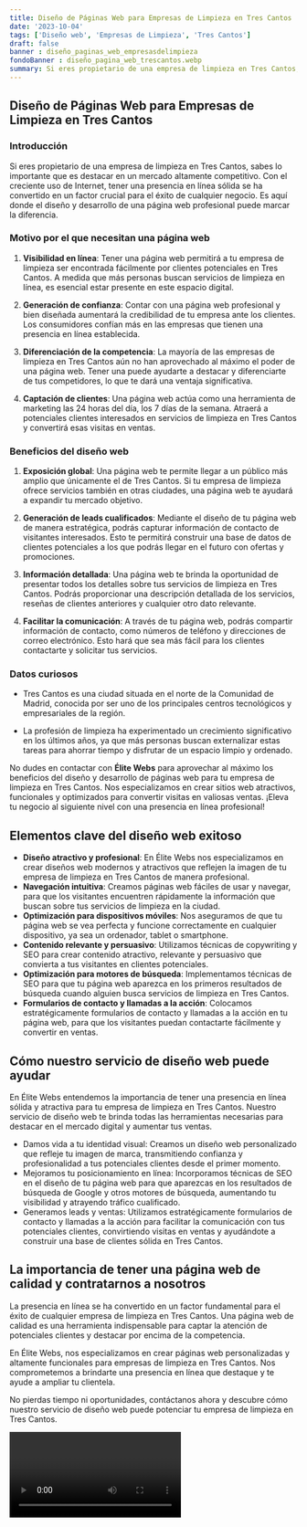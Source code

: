 ```yaml
---
title: Diseño de Páginas Web para Empresas de Limpieza en Tres Cantos
date: '2023-10-04'
tags: ['Diseño web', 'Empresas de Limpieza', 'Tres Cantos']
draft: false
banner : diseño_paginas_web_empresasdelimpieza
fondoBanner : diseño_pagina_web_trescantos.webp
summary: Si eres propietario de una empresa de limpieza en Tres Cantos, sabes lo importante que es destacar en un mercado altamente competitivo. Con el creciente uso de Internet, tener una presencia en línea sólida se ha convertido en un factor crucial para el éxito de cualquier negocio. Es aquí donde el diseño y desarrollo de una página web profesional puede marcar la diferencia.
---
```


## Diseño de Páginas Web para Empresas de Limpieza en Tres Cantos

### Introducción

Si eres propietario de una empresa de limpieza en Tres Cantos, sabes lo importante que es destacar en un mercado altamente competitivo. Con el creciente uso de Internet, tener una presencia en línea sólida se ha convertido en un factor crucial para el éxito de cualquier negocio. Es aquí donde el diseño y desarrollo de una página web profesional puede marcar la diferencia.

### Motivo por el que necesitan una página web

1. **Visibilidad en línea**: Tener una página web permitirá a tu empresa de limpieza ser encontrada fácilmente por clientes potenciales en Tres Cantos. A medida que más personas buscan servicios de limpieza en línea, es esencial estar presente en este espacio digital.

2. **Generación de confianza**: Contar con una página web profesional y bien diseñada aumentará la credibilidad de tu empresa ante los clientes. Los consumidores confían más en las empresas que tienen una presencia en línea establecida.

3. **Diferenciación de la competencia**: La mayoría de las empresas de limpieza en Tres Cantos aún no han aprovechado al máximo el poder de una página web. Tener una puede ayudarte a destacar y diferenciarte de tus competidores, lo que te dará una ventaja significativa.

4. **Captación de clientes**: Una página web actúa como una herramienta de marketing las 24 horas del día, los 7 días de la semana. Atraerá a potenciales clientes interesados en servicios de limpieza en Tres Cantos y convertirá esas visitas en ventas.

### Beneficios del diseño web

1. **Exposición global**: Una página web te permite llegar a un público más amplio que únicamente el de Tres Cantos. Si tu empresa de limpieza ofrece servicios también en otras ciudades, una página web te ayudará a expandir tu mercado objetivo.

2. **Generación de leads cualificados**: Mediante el diseño de tu página web de manera estratégica, podrás capturar información de contacto de visitantes interesados. Esto te permitirá construir una base de datos de clientes potenciales a los que podrás llegar en el futuro con ofertas y promociones.

3. **Información detallada**: Una página web te brinda la oportunidad de presentar todos los detalles sobre tus servicios de limpieza en Tres Cantos. Podrás proporcionar una descripción detallada de los servicios, reseñas de clientes anteriores y cualquier otro dato relevante.

4. **Facilitar la comunicación**: A través de tu página web, podrás compartir información de contacto, como números de teléfono y direcciones de correo electrónico. Esto hará que sea más fácil para los clientes contactarte y solicitar tus servicios.

### Datos curiosos

- Tres Cantos es una ciudad situada en el norte de la Comunidad de Madrid, conocida por ser uno de los principales centros tecnológicos y empresariales de la región.

- La profesión de limpieza ha experimentado un crecimiento significativo en los últimos años, ya que más personas buscan externalizar estas tareas para ahorrar tiempo y disfrutar de un espacio limpio y ordenado.

No dudes en contactar con **Élite Webs** para aprovechar al máximo los beneficios del diseño y desarrollo de páginas web para tu empresa de limpieza en Tres Cantos. Nos especializamos en crear sitios web atractivos, funcionales y optimizados para convertir visitas en valiosas ventas. ¡Eleva tu negocio al siguiente nivel con una presencia en línea profesional!

<GifSeo />

<Cta />

## Elementos clave del diseño web exitoso
- **Diseño atractivo y profesional**: En Élite Webs nos especializamos en crear diseños web modernos y atractivos que reflejen la imagen de tu empresa de limpieza en Tres Cantos de manera profesional.
- **Navegación intuitiva**: Creamos páginas web fáciles de usar y navegar, para que los visitantes encuentren rápidamente la información que buscan sobre tus servicios de limpieza en la ciudad.
- **Optimización para dispositivos móviles**: Nos aseguramos de que tu página web se vea perfecta y funcione correctamente en cualquier dispositivo, ya sea un ordenador, tablet o smartphone.
- **Contenido relevante y persuasivo**: Utilizamos técnicas de copywriting y SEO para crear contenido atractivo, relevante y persuasivo que convierta a tus visitantes en clientes potenciales.
- **Optimización para motores de búsqueda**: Implementamos técnicas de SEO para que tu página web aparezca en los primeros resultados de búsqueda cuando alguien busca servicios de limpieza en Tres Cantos.
- **Formularios de contacto y llamadas a la acción**: Colocamos estratégicamente formularios de contacto y llamadas a la acción en tu página web, para que los visitantes puedan contactarte fácilmente y convertir en ventas.

## Cómo nuestro servicio de diseño web puede ayudar
En Élite Webs entendemos la importancia de tener una presencia en línea sólida y atractiva para tu empresa de limpieza en Tres Cantos. Nuestro servicio de diseño web te brinda todas las herramientas necesarias para destacar en el mercado digital y aumentar tus ventas.

- Damos vida a tu identidad visual: Creamos un diseño web personalizado que refleje tu imagen de marca, transmitiendo confianza y profesionalidad a tus potenciales clientes desde el primer momento.
- Mejoramos tu posicionamiento en línea: Incorporamos técnicas de SEO en el diseño de tu página web para que aparezcas en los resultados de búsqueda de Google y otros motores de búsqueda, aumentando tu visibilidad y atrayendo tráfico cualificado.
- Generamos leads y ventas: Utilizamos estratégicamente formularios de contacto y llamadas a la acción para facilitar la comunicación con tus potenciales clientes, convirtiendo visitas en ventas y ayudándote a construir una base de clientes sólida en Tres Cantos.

## La importancia de tener una página web de calidad y contratarnos a nosotros

La presencia en línea se ha convertido en un factor fundamental para el éxito de cualquier empresa de limpieza en Tres Cantos. Una página web de calidad es una herramienta indispensable para captar la atención de potenciales clientes y destacar por encima de la competencia.

En Élite Webs, nos especializamos en crear páginas web personalizadas y altamente funcionales para empresas de limpieza en Tres Cantos. Nos comprometemos a brindarte una presencia en línea que destaque y te ayude a ampliar tu clientela.

No pierdas tiempo ni oportunidades, contáctanos ahora y descubre cómo nuestro servicio de diseño web puede potenciar tu empresa de limpieza en Tres Cantos.

<Video />

<CtaBot job='Empresas de Limpieza' city='Tres Cantos'/>

<Gmaps query='Tres Cantos+españa+maps' />